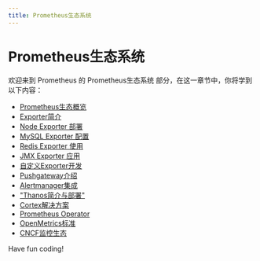 ```yaml
---
title: Prometheus生态系统
---
```


# Prometheus生态系统

欢迎来到 Prometheus 的 Prometheus生态系统 部分，在这一章节中，你将学到以下内容：

- [Prometheus生态概览](./0-prometheus-ecological-overview.mdx)
- [Exporter简介](./1-introduction-to-exporter.mdx)
- [Node Exporter 部署](./2-node-exporter-deployment.mdx)
- [MySQL Exporter 配置](./3-mysql-exporter-configuration.mdx)
- [Redis Exporter 使用](./4-using-redis-exporter.mdx)
- [JMX Exporter 应用](./5-jmx-exporter-app.mdx)
- [自定义Exporter开发](./6-custom-exporter-development.mdx)
- [Pushgateway介绍](./7-introducing-pushgateway.mdx)
- [Alertmanager集成](./8-alertmanager-integration.mdx)
- ["Thanos简介与部署"](./9-thanos-introduction-deployment.mdx)
- [Cortex解决方案](./10-cortex-solution.mdx)
- [Prometheus Operator](./11-prometheus-operator.mdx)
- [OpenMetrics标准](./12-openmetrics-standards.mdx)
- [CNCF监控生态](./13-cncf-monitoring-ecology.mdx)

Have fun coding!